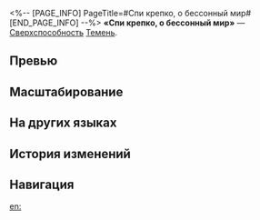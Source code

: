 <%-- [PAGE_INFO]
PageTitle=#Спи крепко, о бессонный мир#
[END_PAGE_INFO] --%>
{{Навык Инфобокс
|Название         = Спи крепко, о бессонный мир
|Изображение      = Навык Спи крепко, о бессонный мир.png
|Персонаж         = Темень
|Тип              = Сверхспособность
|Тэг              = Групповая атака
|УронСтойк        = 30
|ЭнергияГен       = 5
|Энергия          = 240
|Длительность     = 
|Описание         = {{Доп эффект|Призывает духа памяти}} Тьмушу, который наносит всем противникам ледяной урон, равный {{Цвет|Выделенный|100%—220%}} от своего макс. НР, после чего Темень переходит в состояние Загадка тьмы. Пока это состояние активно, получаемый всеми противниками урон повышается на {{Цвет|Выделенный|15%—33%}}, наносимый Теменью и её духом памяти урон повышается на {{Цвет|Выделенный|30%—66%}}, и они игнорируют {{Доп эффект|эффекты контроля}}. Использование сверхспособности даёт 2 ед. заряда Загадка тьмы. Когда Тьмуша использует умение «Сон. Растворяется. Словно роса», он расходует 1 ед. этого заряда. Если в начале хода Темени у неё не осталось заряда, то она выходит из состояния Загадка тьмы.
|Свойство1        = 
|Масштабирование1 = 
}}
'''«Спи крепко, о бессонный мир»''' — [[Сверхспособность]] [[Темень]].

==Превью==
{{Превью
|Файл = Спи крепко, о бессонный мир Превью
}}

==Масштабирование==
{{Масштабирование навыка|тип=Сверхспособность
|100%;110%;120%;130%;140%;150%;162.5%;175%;187.5%;200%;210%;220%;230%;240%;250%
|30%;33%;36%;39%;42%;45%;48.75%;52.5%;56.25%;60%;63%;66%;69%;72%;75%
|15%;16.5%;18%;19.5%;21%;22.5%;24.38%;26.25%;28.13%;30%;31.5%;33%;34.5%;36%;37.5%
}}

==На других языках==
{{На других языках
|en   = O Wakeful World, Goodnight
|zhs  = 晚安，全世界无眠
|zht  = 晚安&mdash;&mdash;全世界無眠
|ja   = {{Rubi|眠|ねむ}}れぬ{{Rubi|世界|せかい}}に{{Rubi|永|なが}}き{{Rubi|眠|ねむ}}りを
|ko   = 잘 자, 깨어있는 세상
|es   = Buenas noches, mundo insomne
|fr   = Bonne nuit, monde éveillé
|ru   = Спи крепко, о бессонный мир
|th   = O Wakeful World, Goodnight
|vi   = Này Thế Giới Không Ngủ, Ngủ Yên Nhé
|de   = Gute Nacht, schlaflose Welt
|id   = O Wakeful World, Goodnight
|pt   = Boa Noite, Insônia do Mundo
}}

==История изменений==
{{История изменений|3.6}}

==Навигация==
{{Навык Навбокс|Темень}}

[[en:]]